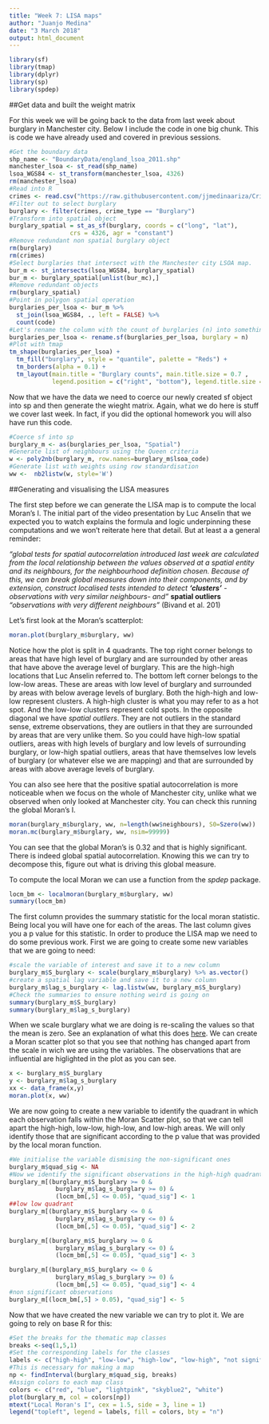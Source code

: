 ```yaml
---
title: "Week 7: LISA maps"
author: "Juanjo Medina"
date: "3 March 2018"
output: html_document
---
```



```r
library(sf)
library(tmap)
library(dplyr)
library(sp)
library(spdep)
```

##Get data and built the weight matrix

For this week we will be going back to the data from last week about burglary in Manchester city. Below I include the code in one big chunk. This is code we have already used and covered in previous sessions.

```r
#Get the boundary data
shp_name <- "BoundaryData/england_lsoa_2011.shp"
manchester_lsoa <- st_read(shp_name)
lsoa_WGS84 <- st_transform(manchester_lsoa, 4326)
rm(manchester_lsoa)
#Read into R
crimes <- read.csv("https://raw.githubusercontent.com/jjmedinaariza/CrimeMapping/master/gmpcrime.csv")
#Filter out to select burglary
burglary <- filter(crimes, crime_type == "Burglary")
#Transform into spatial object
burglary_spatial = st_as_sf(burglary, coords = c("long", "lat"), 
                 crs = 4326, agr = "constant")
#Remove redundant non spatial burglary object
rm(burglary)
rm(crimes)
#Select burglaries that intersect with the Manchester city LSOA map.
bur_m <- st_intersects(lsoa_WGS84, burglary_spatial)
bur_m <- burglary_spatial[unlist(bur_mc),]
#Remove redundant objects
rm(burglary_spatial)
#Point in polygon spatial operation
burglaries_per_lsoa <- bur_m %>% 
  st_join(lsoa_WGS84, ., left = FALSE) %>% 
  count(code)
#Let's rename the column with the count of burglaries (n) into something more meaningful
burglaries_per_lsoa <- rename.sf(burglaries_per_lsoa, burglary = n)
#Plot with tmap
tm_shape(burglaries_per_lsoa) + 
  tm_fill("burglary", style = "quantile", palette = "Reds") +
  tm_borders(alpha = 0.1) +
  tm_layout(main.title = "Burglary counts", main.title.size = 0.7 ,
            legend.position = c("right", "bottom"), legend.title.size = 0.8)

```

Now that we have the data we need to coerce our newly created sf object into sp and then generate the wieght matrix. Again, what we do here is stuff we cover last week. In fact, if you did the optional homework you will also have run this code.

```r
#Coerce sf into sp
burglary_m <- as(burglaries_per_lsoa, "Spatial")
#Generate list of neighbours using the Queen criteria
w <- poly2nb(burglary_m, row.names=burglary_m$lsoa_code)
#Generate list with weights using row standardisation
ww <-  nb2listw(w, style='W')

```

##Generating and visualising the LISA measures

The first step before we can generate the LISA map is to compute the local Moran's I. The initial part of the video presentation by Luc Anselin that we expected you to watch explains the formula and logic underpinning these computations and we won't reiterate here that detail. But at least a a general reminder:

*"global tests for spatial autocorrelation introduced last week are calculated from the local relationship between the values observed at a spatial entity and its neighbours, for the neighbourhood definition chosen. Because of this, we can break global measures down into their components, and by extension, construct localised tests intended to detect **'clusters'** -observations with very similar neighbours- and"* **spatial outliers** *"observations with very different neighbours"* (Bivand et al. 201)

Let's first look at the Moran's scatterplot:

```r
moran.plot(burglary_m$burglary, ww)
```

Notice how the plot is split in 4 quadrants. The top right corner belongs to areas that have high level of burglary and are surrounded by other areas that have above the average level of burglary. This are the high-high locations that Luc Anselin referred to. The bottom left corner belongs to the low-low areas. These are areas with low level of burglary and surrounded by areas with below average levels of burglary. Both the high-high and low-low represent clusters. A high-high cluster is what you may refer to as a hot spot. And the low-low clusters represent cold spots. In the opposite diagonal we have *spatial outliers*. They are not outliers in the standard sense, extreme observations, they are outliers in that they are surrounded by areas that are very unlike them. So you could have high-low spatial outliers, areas with high levels of burglary and low levels of surrounding burglary, or low-high spatial outliers, areas that have themselves low levels of burglary (or whatever else we are mapping) and that are surrounded by areas with above average levels of burglary.

You can also see here that the positive spatial autocorrelation is more noticeable when we focus on the whole of Manchester city, unlike what we observed when only looked at Manchester city. You can check this running the global Moran's I.

```r
moran(burglary_m$burglary, ww, n=length(ww$neighbours), S0=Szero(ww))
moran.mc(burglary_m$burglary, ww, nsim=99999)
```

You can see that the global Moran's is 0.32 and that is highly significant. There is indeed global spatial autocorrelation. Knowing this we can try to decompose this, figure out what is driving this global measure.

To compute the local Moran we can use a function from the *spdep* package.

```r
locm_bm <- localmoran(burglary_m$burglary, ww)
summary(locm_bm)
```

The first column provides the summary statistic for the local moran statistic. Being local you will have one for each of the areas. The last column gives you a p value for this statistic. In order to produce the LISA map we need to do some previous work. First we are going to create some new variables that we are going to need:

```r
#scale the variable of interest and save it to a new column
burglary_m$S_burglary <- scale(burglary_m$burglary) %>% as.vector()
#create a spatial lag variable and save it to a new column
burglary_m$lag_s_burglary <- lag.listw(ww, burglary_m$S_burglary)
#Check the summaries to ensure nothing weird is going on
summary(burglary_m$S_burglary)
summary(burglary_m$lag_s_burglary)
```

When we scale burglary what we are doing is re-scaling the values so that the mean is zero. See an explanation of what this does [here](http://www.gastonsanchez.com/visually-enforced/how-to/2014/01/15/Center-data-in-R/). We can create a Moran scatter plot so that you see that nothing has changed apart from the scale in wich we are using the variables. The observations that are influential are higlighted in the plot as you can see.

```r
x <- burglary_m$S_burglary
y <- burglary_m$lag_s_burglary
xx <- data_frame(x,y)
moran.plot(x, ww)
```

We are now going to create a new variable to identify the quadrant in which each observation falls within the Moran Scatter plot, so that we can tell apart the high-high, low-low, high-low, and low-high areas. We will only identify those that are significant according to the p value that was provided by the local moran function.

```r
#We initialise the variable dismising the non-significant ones
burglary_m$quad_sig <- NA
#Now we identify the significant observations in the high-high quadrant
burglary_m[(burglary_m$S_burglary >= 0 &
             burglary_m$lag_s_burglary >= 0) &
             (locm_bm[,5] <= 0.05), "quad_sig"] <- 1
##low low quadrant
burglary_m[(burglary_m$S_burglary <= 0 &
             burglary_m$lag_s_burglary <= 0) &
             (locm_bm[,5] <= 0.05), "quad_sig"] <- 2

burglary_m[(burglary_m$S_burglary >= 0 &
             burglary_m$lag_s_burglary <= 0) &
             (locm_bm[,5] <= 0.05), "quad_sig"] <- 3

burglary_m[(burglary_m$S_burglary <= 0 &
             burglary_m$lag_s_burglary >= 0) &
             (locm_bm[,5] <= 0.05), "quad_sig"] <- 4
#non significant observations
burglary_m[(locm_bm[,5] > 0.05), "quad_sig"] <- 5
```

Now that we have created the new variable we can try to plot it. We are going to rely on base R for this:

```r
#Set the breaks for the thematic map classes
breaks <-seq(1,5,1)
#Set the corresponding labels for the classes
labels <- c("high-high", "low-low", "high-low", "low-high", "not signif.")
#This is necessary for making a map
np <- findInterval(burglary_m$quad_sig, breaks)
#Assign colors to each map class
colors <- c("red", "blue", "lightpink", "skyblue2", "white")
plot(burglary_m, col = colors[np])
mtext("Local Moran's I", cex = 1.5, side = 3, line = 1)
legend("topleft", legend = labels, fill = colors, bty = "n")

```

